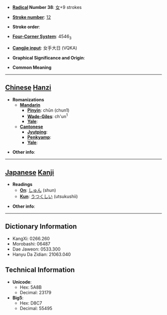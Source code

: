 * '''[[Wiktionary:Chinese radical index| Radical]] Number 38''': [[Wiktionary:Chinese radical index 女|女]]+9 strokes

* '''[[Wiktionary:Chinese total strokes index|Stroke number]]''': [[Wiktionary:Chinese total strokes index 12|12]]

* '''Stroke order''': 

* '''[[Wiktionary:Chinese four corner index|Four-Corner System]]''': 4546<sub>3</sub>

* '''[[Wiktionary:Chinese Cangjie index|Cangjie input]]''': 女手大日 (VQKA)

* '''Graphical Significance and Origin''': 

* '''Common Meaning'''

----

== [[Chinese]] [[Hanzi]] ==

* '''Romanizations'''
** '''[[Mandarin]]'''
*** '''[[Pinyin]]''': chūn (chun1)
*** '''[[Wade-Giles]]''': ch'un<sup>1</sup>
*** '''[[Yale]]''': 
** '''[[Cantonese]]'''
*** '''[[Jyutping]]''':
*** '''[[Penkyamp]]''': 
*** '''[[Yale]]''': 

* '''Other info''': 

----

== [[Japanese]] [[Kanji]] ==

* '''Readings'''
** '''[[On]]''': [[しゅん]] (shun)
** '''[[Kun]]''': [[うつくしい]] (utsukushii)

* '''Other info''':  

----

== Dictionary Information ==

* KangXi: 0266.260
* Morobashi: 06487
* Dae Jaweon: 0533.300
* Hanyu Da Zidian: 21063.040

== Technical Information ==

* '''Unicode''':
** Hex: 5A8B
** Decimal: 23179
* '''Big5''':
** Hex: D8C7
** Decimal: 55495